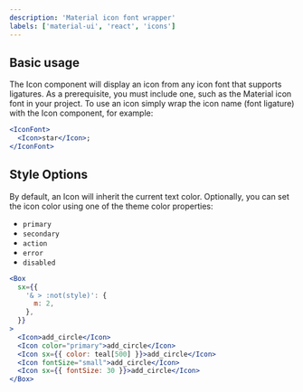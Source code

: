 ```yaml
---
description: 'Material icon font wrapper'
labels: ['material-ui', 'react', 'icons']
---
```



## Basic usage

The Icon component will display an icon from any icon font that supports
ligatures. As a prerequisite, you must include one, such as the Material
icon font in your project. To use an icon simply wrap the icon name
(font ligature) with the Icon component, for example:

```jsx live
<IconFont>
  <Icon>star</Icon>;
</IconFont>
```

## Style Options

By default, an Icon will inherit the current text color. Optionally,
you can set the icon color using one of the theme color properties:

- `primary`
- `secondary`
- `action`
- `error`
- `disabled`

```jsx live
<Box
  sx={{
    '& > :not(style)': {
      m: 2,
    },
  }}
>
  <Icon>add_circle</Icon>
  <Icon color="primary">add_circle</Icon>
  <Icon sx={{ color: teal[500] }}>add_circle</Icon>
  <Icon fontSize="small">add_circle</Icon>
  <Icon sx={{ fontSize: 30 }}>add_circle</Icon>
</Box>
```
